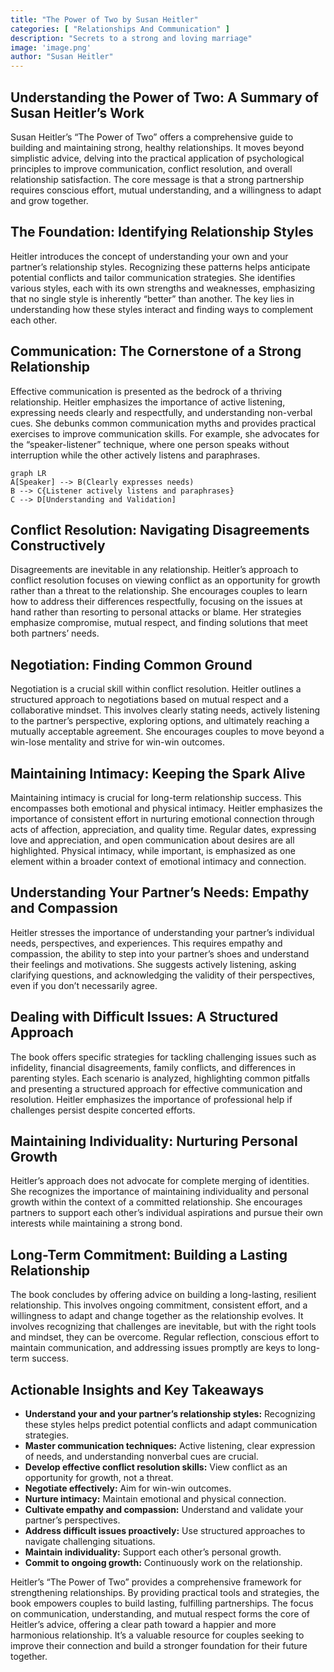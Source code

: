 ```yaml
---
title: "The Power of Two by Susan Heitler"
categories: [ "Relationships And Communication" ]
description: "Secrets to a strong and loving marriage"
image: 'image.png'
author: "Susan Heitler"
---
```

## Understanding the Power of Two: A Summary of Susan Heitler's Work

Susan Heitler's "The Power of Two" offers a comprehensive guide to building and maintaining strong, healthy relationships.  It moves beyond simplistic advice, delving into the practical application of psychological principles to improve communication, conflict resolution, and overall relationship satisfaction.  The core message is that a strong partnership requires conscious effort, mutual understanding, and a willingness to adapt and grow together.


##  The Foundation: Identifying Relationship Styles

Heitler introduces the concept of understanding your own and your partner's relationship styles. Recognizing these patterns helps anticipate potential conflicts and tailor communication strategies.  She identifies various styles, each with its own strengths and weaknesses, emphasizing that no single style is inherently "better" than another.  The key lies in understanding how these styles interact and finding ways to complement each other.


##  Communication: The Cornerstone of a Strong Relationship

Effective communication is presented as the bedrock of a thriving relationship. Heitler emphasizes the importance of active listening, expressing needs clearly and respectfully, and understanding non-verbal cues.  She debunks common communication myths and provides practical exercises to improve communication skills.  For example, she advocates for the "speaker-listener" technique, where one person speaks without interruption while the other actively listens and paraphrases.

```mermaid
graph LR
A[Speaker] --> B(Clearly expresses needs)
B --> C{Listener actively listens and paraphrases}
C --> D[Understanding and Validation]
```

##  Conflict Resolution: Navigating Disagreements Constructively

Disagreements are inevitable in any relationship. Heitler's approach to conflict resolution focuses on viewing conflict as an opportunity for growth rather than a threat to the relationship.  She encourages couples to learn how to address their differences respectfully, focusing on the issues at hand rather than resorting to personal attacks or blame.  Her strategies emphasize compromise, mutual respect, and finding solutions that meet both partners' needs.


##  Negotiation: Finding Common Ground

Negotiation is a crucial skill within conflict resolution. Heitler outlines a structured approach to negotiations based on mutual respect and a collaborative mindset.  This involves clearly stating needs, actively listening to the partner's perspective, exploring options, and ultimately reaching a mutually acceptable agreement.  She encourages couples to move beyond a win-lose mentality and strive for win-win outcomes.


##  Maintaining Intimacy: Keeping the Spark Alive

Maintaining intimacy is crucial for long-term relationship success. This encompasses both emotional and physical intimacy. Heitler emphasizes the importance of consistent effort in nurturing emotional connection through acts of affection, appreciation, and quality time.  Regular dates, expressing love and appreciation, and open communication about desires are all highlighted. Physical intimacy, while important, is emphasized as one element within a broader context of emotional intimacy and connection.


##  Understanding Your Partner's Needs: Empathy and Compassion

Heitler stresses the importance of understanding your partner's individual needs, perspectives, and experiences. This requires empathy and compassion, the ability to step into your partner's shoes and understand their feelings and motivations.  She suggests actively listening, asking clarifying questions, and acknowledging the validity of their perspectives, even if you don't necessarily agree.


##  Dealing with Difficult Issues: A Structured Approach

The book offers specific strategies for tackling challenging issues such as infidelity, financial disagreements, family conflicts, and differences in parenting styles.  Each scenario is analyzed, highlighting common pitfalls and presenting a structured approach for effective communication and resolution. Heitler emphasizes the importance of professional help if challenges persist despite concerted efforts.


##  Maintaining Individuality: Nurturing Personal Growth

Heitler's approach does not advocate for complete merging of identities.  She recognizes the importance of maintaining individuality and personal growth within the context of a committed relationship.  She encourages partners to support each other's individual aspirations and pursue their own interests while maintaining a strong bond.


##  Long-Term Commitment: Building a Lasting Relationship

The book concludes by offering advice on building a long-lasting, resilient relationship.  This involves ongoing commitment, consistent effort, and a willingness to adapt and change together as the relationship evolves.  It involves recognizing that challenges are inevitable, but with the right tools and mindset, they can be overcome.  Regular reflection, conscious effort to maintain communication, and addressing issues promptly are keys to long-term success.


##  Actionable Insights and Key Takeaways

* **Understand your and your partner's relationship styles:** Recognizing these styles helps predict potential conflicts and adapt communication strategies.
* **Master communication techniques:**  Active listening, clear expression of needs, and understanding nonverbal cues are crucial.
* **Develop effective conflict resolution skills:**  View conflict as an opportunity for growth, not a threat.
* **Negotiate effectively:** Aim for win-win outcomes.
* **Nurture intimacy:** Maintain emotional and physical connection.
* **Cultivate empathy and compassion:**  Understand and validate your partner's perspectives.
* **Address difficult issues proactively:**  Use structured approaches to navigate challenging situations.
* **Maintain individuality:**  Support each other's personal growth.
* **Commit to ongoing growth:**  Continuously work on the relationship.

Heitler’s "The Power of Two" provides a comprehensive framework for strengthening relationships. By providing practical tools and strategies, the book empowers couples to build lasting, fulfilling partnerships. The focus on communication, understanding, and mutual respect forms the core of Heitler's advice, offering a clear path toward a happier and more harmonious relationship.  It's a valuable resource for couples seeking to improve their connection and build a stronger foundation for their future together.

